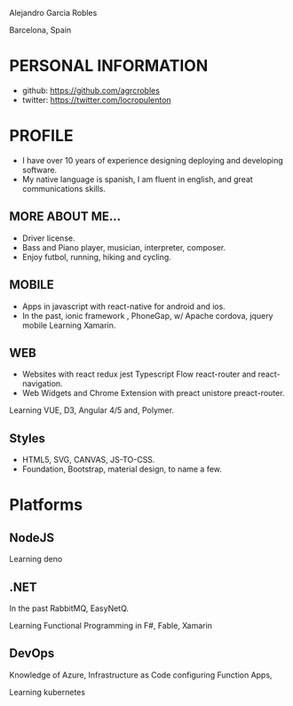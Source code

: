 Alejandro Garcia Robles

Barcelona, Spain

# PERSONAL INFORMATION

- github: https://github.com/agrcrobles
- twitter: https://twitter.com/locropulenton

# PROFILE

- I have over 10 years of experience designing deploying and developing software.
- My native language is spanish, I am fluent in english, and great communications skills.

## MORE ABOUT ME...

- Driver license.
- Bass and Piano player, musician, interpreter, composer.
- Enjoy futbol, running, hiking and cycling.

## MOBILE

- Apps in javascript with react-native for android and ios.
- In the past, ionic framework , PhoneGap, w/ Apache cordova, jquery mobile
  Learning Xamarin.

## WEB

- Websites with react redux jest Typescript Flow react-router and react-navigation.
- Web Widgets and Chrome Extension with preact unistore preact-router.

Learning VUE, D3, Angular 4/5 and, Polymer.

## Styles

- HTML5, SVG, CANVAS, JS-TO-CSS.
- Foundation, Bootstrap, material design, to name a few.

# Platforms

## NodeJS

Learning deno

## .NET

In the past RabbitMQ, EasyNetQ.

Learning Functional Programming in F#, Fable, Xamarin

## DevOps

Knowledge of Azure, Infrastructure as Code configuring Function Apps,

Learning kubernetes
